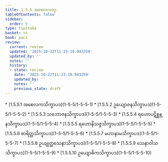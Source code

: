 ```yaml
---
title: 1.5.5 အစေလကဝဂ္ဂ
tableOfContents: false
sidebar:
  order: 5
type: tipitaka
basket: vi
book: paci
review:
  current: review
  updated: '2025-10-22T11:23:19.943259'
  updated_by: ''
  notes: ''
  history:
  - state: review
    date: '2025-10-22T11:23:19.943259'
    updated_by: ''
    notes: ''
    previous_state: draft
---
```



<ReviewStatus review={frontmatter.review} showDetails={true} />

<HypothesisAnnotation frontmatter={frontmatter} />

<DynamicBreadcrumb />



<TableOfContents book="paci" section="1.5.5">
* [1.5.5.1 အစေလကသိက္ခာပဒ](1-5-5/1-5-5-1)
* [1.5.5.2 ဥယျောဇနသိက္ခာပဒ](1-5-5/1-5-5-2)
* [1.5.5.3 သဘောဇနသိက္ခာပဒ](1-5-5/1-5-5-3)
* [1.5.5.4 ရဟောပဋိစ္ဆန္နသိက္ခာပဒ](1-5-5/1-5-5-4)
* [1.5.5.5 ရဟောနိသဇ္ဇသိက္ခာပဒ](1-5-5/1-5-5-5)
* [1.5.5.6 စာရိတ္တသိက္ခာပဒ](1-5-5/1-5-5-6)
* [1.5.5.7 မဟာနာမသိက္ခာပဒ](1-5-5/1-5-5-7)
* [1.5.5.8 ဥယျုတ္တသေနာသိက္ခာပဒ](1-5-5/1-5-5-8)
* [1.5.5.9 သေနာဝါသသိက္ခာပဒ](1-5-5/1-5-5-9)
* [1.5.5.10 ဥယျောဓိကသိက္ခာပဒ](1-5-5/1-5-5-10)
</TableOfContents>